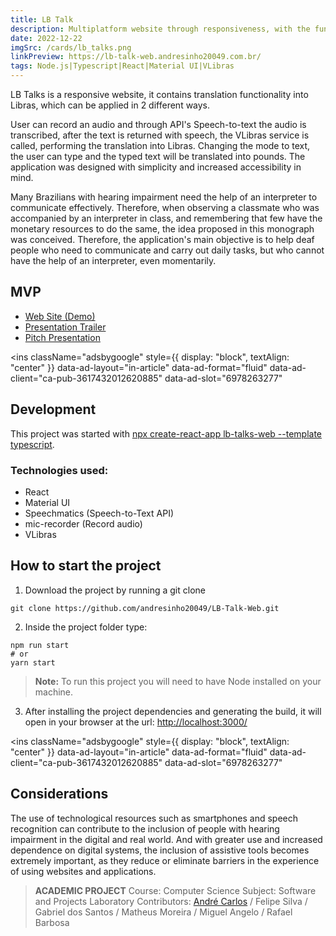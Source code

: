 ```yaml
---
title: LB Talk
description: Multiplatform website through responsiveness, with the functionality to translate content into Libras
date: 2022-12-22
imgSrc: /cards/lb_talks.png
linkPreview: https://lb-talk-web.andresinho20049.com.br/
tags: Node.js|Typescript|React|Material UI|VLibras
---
```


LB Talks is a responsive website, it contains translation functionality into Libras, which can be applied in 2 different ways.

User can record an audio and through API's Speech-to-text the audio is transcribed, after the text is returned with speech, the VLibras service is called, performing the translation into Libras.
Changing the mode to text, the user can type and the typed text will be translated into pounds.
The application was designed with simplicity and increased accessibility in mind. 

Many Brazilians with hearing impairment need the help of an interpreter to communicate effectively. Therefore, when observing a classmate who was accompanied by an interpreter in class, and remembering that few have the monetary resources to do the same, the idea proposed in this monograph was conceived. Therefore, the application's main objective is to help deaf people who need to communicate and carry out daily tasks, but who cannot have the help of an interpreter, even momentarily.

## MVP
  - [Web Site (Demo)](https://lb-talk-web.andresinho20049.com.br/)
  - [Presentation Trailer](https://youtu.be/-PeDpOGSHX8)
  - [Pitch Presentation](https://youtu.be/uaHdhQRv6tI)

<ins
  className="adsbygoogle"
  style={{ display: "block", textAlign: "center" }}
  data-ad-layout="in-article"
  data-ad-format="fluid"
  data-ad-client="ca-pub-3617432012620885"
  data-ad-slot="6978263277"
></ins>

## Development
This project was started with [npx create-react-app lb-talks-web --template typescript](https://create-react-app.dev/docs/adding-typescript).

### Technologies used:
  - React
  - Material UI
  - Speechmatics (Speech-to-Text API)
  - mic-recorder (Record audio)
  - VLibras
 
## How to start the project
1. Download the project by running a git clone
```git
git clone https://github.com/andresinho20049/LB-Talk-Web.git
```

2. Inside the project folder type:
```node
npm run start
# or
yarn start
```
> **Note:**
To run this project you will need to have Node installed on your machine.

3. After installing the project dependencies and generating the build, it will open in your browser at the url: [http://localhost:3000/](http://localhost:3000/)

<ins
  className="adsbygoogle"
  style={{ display: "block", textAlign: "center" }}
  data-ad-layout="in-article"
  data-ad-format="fluid"
  data-ad-client="ca-pub-3617432012620885"
  data-ad-slot="6978263277"
></ins>

## Considerations
The use of technological resources such as smartphones and speech recognition can contribute to the inclusion of people with hearing impairment in the digital and real world. And with greater use and increased dependence on digital systems, the inclusion of assistive tools becomes extremely important, as they reduce or eliminate barriers in the experience of using websites and applications.

> **ACADEMIC PROJECT**
> Course: Computer Science
> Subject: Software and Projects Laboratory
> Contributors: [André Carlos](https://www.linkedin.com/in/andresinho20049/) / Felipe Silva / Gabriel dos Santos / Matheus Moreira / Miguel Angelo / Rafael Barbosa